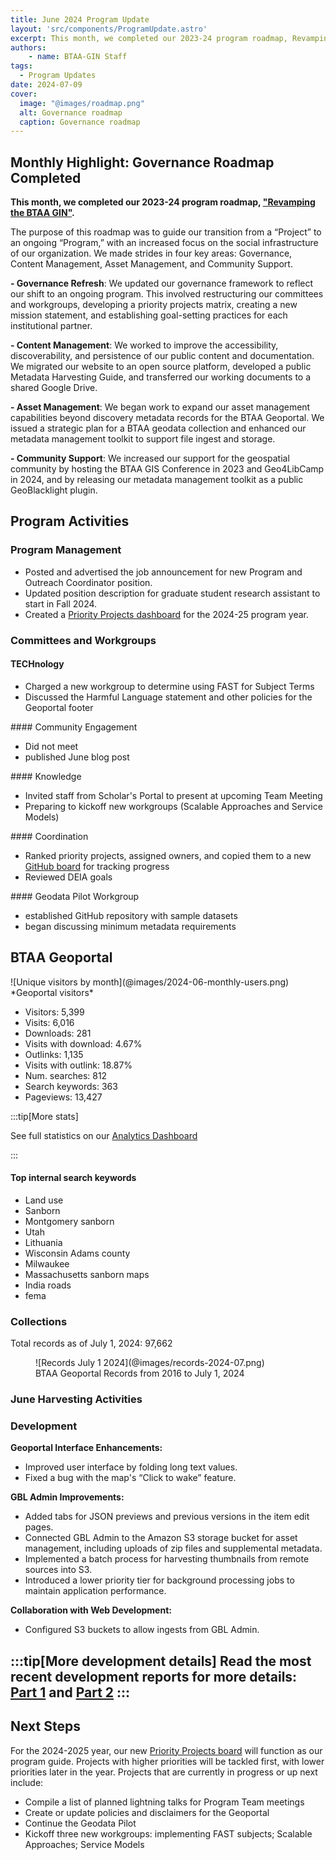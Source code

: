 ```yaml
---
title: June 2024 Program Update
layout: 'src/components/ProgramUpdate.astro'
excerpt: This month, we completed our 2023-24 program roadmap, Revamping the BTAA GIN. The purpose of this roadmap was to guide our transition from a Project to an ongoing Program, with an increased focus on the social infrastructure of our organization.
authors:
    - name: BTAA-GIN Staff
tags:
  - Program Updates
date: 2024-07-09
cover:
  image: "@images/roadmap.png"
  alt: Governance roadmap
  caption: Governance roadmap
---
```


<div class="monthly-highlight">

## Monthly Highlight: Governance Roadmap Completed


**This month, we completed our 2023-24 program roadmap, ["Revamping the BTAA GIN"](https://github.com/orgs/geobtaa/projects/10/views/6).**

The purpose of this roadmap was to guide our transition from a “Project” to an ongoing “Program,” with an increased focus on the social infrastructure of our organization. We made strides in four key areas: Governance, Content Management, Asset Management, and Community Support.

**- Governance Refresh**: We updated our governance framework to reflect our shift to an ongoing program. This involved restructuring our committees and workgroups, developing a priority projects matrix, creating a new mission statement, and establishing goal-setting practices for each institutional partner. 

**- Content Management**: We worked to improve the accessibility, discoverability, and persistence of our public content and documentation. We migrated our website to an open source platform, developed a public Metadata Harvesting Guide, and transferred our working documents to a shared Google Drive. 

**- Asset Management**: We began work to expand our asset management capabilities beyond discovery metadata records for the BTAA Geoportal. We issued a strategic plan for a BTAA geodata collection and enhanced our metadata management toolkit to support file ingest and storage.

**- Community Support**: We increased our support for the geospatial community by hosting the BTAA GIS Conference in 2023 and Geo4LibCamp in 2024, and by releasing our metadata management toolkit as a public GeoBlacklight plugin. 

</div>

## Program Activities

### Program Management

* Posted and advertised the job announcement for new Program and Outreach Coordinator position.
* Updated position description for graduate student research assistant to start in Fall 2024.
* Created a [Priority Projects dashboard](https://github.com/orgs/geobtaa/projects/22) for the 2024-25 program year.


### Committees and Workgroups

<CardGrid>

<Card>

#### TECHnology

* Charged a new workgroup to determine using FAST for Subject Terms
* Discussed the Harmful Language statement and other policies for the Geoportal footer

</Card>
<Card>
#### Community Engagement

* Did not meet
* published June blog post

</Card>
<Card>
#### Knowledge

* Invited staff from Scholar's Portal to present at upcoming Team Meeting
* Preparing to kickoff new workgroups (Scalable Approaches and Service Models)

</Card>
<Card>
#### Coordination

* Ranked priority projects, assigned owners, and copied them to a new [GitHub board](https://github.com/orgs/geobtaa/projects/22) for tracking progress
* Reviewed DEIA goals

</Card>
<Card>
####  Geodata Pilot Workgroup

* established GitHub repository with sample datasets
* began discussing minimum metadata requirements

</Card>
</CardGrid>


## BTAA Geoportal 

<TwoThirdsLayout>
<div slot="left">
![Unique visitors by month](@images/2024-06-monthly-users.png)
*Geoportal visitors*
</div>
<div slot="right">
<div class="compact-list">

* Visitors:	5,399
* Visits: 6,016
* Downloads:	 281
* Visits with download:	 4.67%
* Outlinks: 1,135
* Visits with outlink: 18.87%
* Num. searches: 812
* Search keywords: 363
* Pageviews: 13,427
</div>
</div>
</TwoThirdsLayout>



:::tip[More stats]

See full statistics on our [Analytics Dashboard](https://tableau.umn.edu/t/UL/views/BTAAGeoportalusageMatomo/Monthlycharts?%3Aembed=y&%3AisGuestRedirectFromVizportal=y)

:::

#### Top internal search keywords
<ChipList class="not-content">

- Land use
- Sanborn
- Montgomery sanborn
- Utah
- Lithuania
- Wisconsin Adams county
- Milwaukee
- Massachusetts sanborn maps
- India roads
- fema

</ChipList>

### Collections

<p class="records-total">Total records as of July 1, 2024: 97,662</p>

<figure markdown="span">
  ![Records July 1 2024](@images/records-2024-07.png)
  <figcaption>BTAA Geoportal Records from 2016 to July 1, 2024</figcaption>
</figure>


### June Harvesting Activities

<Table
  src="src/tables/harvests_2024-06.csv"
    columns={[
    { key: "Task",   width: "50%", filter: "text",  wrap: "nowrap",  render: "markdown" },
    { key: "Records added",  width: "25%", filter: "text"},
    { key: "Records retired",   width: "25%", filter: "text" },
  ]}
/>

### Development


**Geoportal Interface Enhancements:**

* Improved user interface by folding long text values.
* Fixed a bug with the map's “Click to wake” feature.

**GBL Admin Improvements:**

* Added tabs for JSON previews and previous versions in the item edit pages.
* Connected GBL Admin to the Amazon S3 storage bucket for asset management, including uploads of zip files and supplemental metadata.
* Implemented a batch process for harvesting thumbnails from remote sources into S3.
* Introduced a lower priority tier for background processing jobs to maintain application performance.

**Collaboration with Web Development:**

* Configured S3 buckets to allow ingests from GBL Admin.

:::tip[More development details]
Read the most recent development reports for more details: [Part 1](https://docs.google.com/document/d/1KGBmGkJMyTvCLUwqVaAQJPq_hRICRbuFzhbGpGdlzck) and [Part 2](https://docs.google.com/document/d/1Sly8jUcZJInqTLw6WrN1JRkWEOKawQK2nb14N6Gp8uw)
:::
---

## Next Steps

For the 2024-2025 year, our new [Priority Projects board](https://github.com/orgs/geobtaa/projects/22/views/5) will function as our program guide.  Projects with higher priorities will be tackled first, with lower priorities later in the year. Projects that are currently in progress or up next include:

* Compile a list of planned lightning talks for Program Team meetings
* Create or update policies and disclaimers for the Geoportal
* Continue the Geodata Pilot
* Kickoff three new workgroups: implementing FAST subjects;  Scalable Approaches; Service Models


